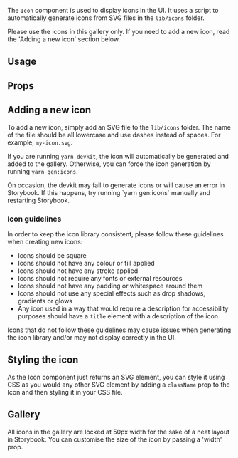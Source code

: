 


<Meta of={Stories} />

<Title type="alpha">Icon</Title>

The `Icon` component is used to display icons in the UI. It uses a script to
automatically generate icons from SVG files in the `lib/icons` folder.

<Tip type="warning">
  Please use the icons in this gallery only. If you need to add a new icon, read
  the 'Adding a new icon' section below.
</Tip>

## Usage

<Canvas withToolbar>
  <Story of={Stories.Primary} />
</Canvas>

## Props

<ArgTypes of={Icon} />

## Adding a new icon

To add a new icon, simply add an SVG file to the `lib/icons` folder. The name of the file should be all lowercase and use dashes instead of spaces. For example, `my-icon.svg`.

If you are running `yarn devkit`, the icon will automatically be generated and added to the gallery. Otherwise, you can force the icon generation by running `yarn gen:icons`.

<Tip type="warning">
  On occasion, the devkit may fail to generate icons or will cause an error in Storybook. If this happens, try running `yarn gen:icons` manually and restarting Storybook.
</Tip>

### Icon guidelines

In order to keep the icon library consistent, please follow these guidelines when creating new icons:

- Icons should be square
- Icons should not have any colour or fill applied
- Icons should not have any stroke applied
- Icons should not require any fonts or external resources
- Icons should not have any padding or whitespace around them
- Icons should not use any special effects such as drop shadows, gradients or glows
- Any icon used in a way that would require a description for accessibility purposes should have a `title` element with a description of the icon

<Tip type="danger">
Icons that do not follow these guidelines may cause issues when generating the icon library and/or may not display correctly in the UI.
</Tip>

## Styling the icon

As the Icon component just returns an SVG element, you can style it using CSS as you would any other SVG element by adding a `className` prop to the Icon and then styling it in your CSS file.

## Gallery

<Tip type="note">
  All icons in the gallery are locked at 50px width for the sake of a neat
  layout in Storybook. You can customise the size of the icon by passing a
  'width' prop.
</Tip>

<IconGallery />

